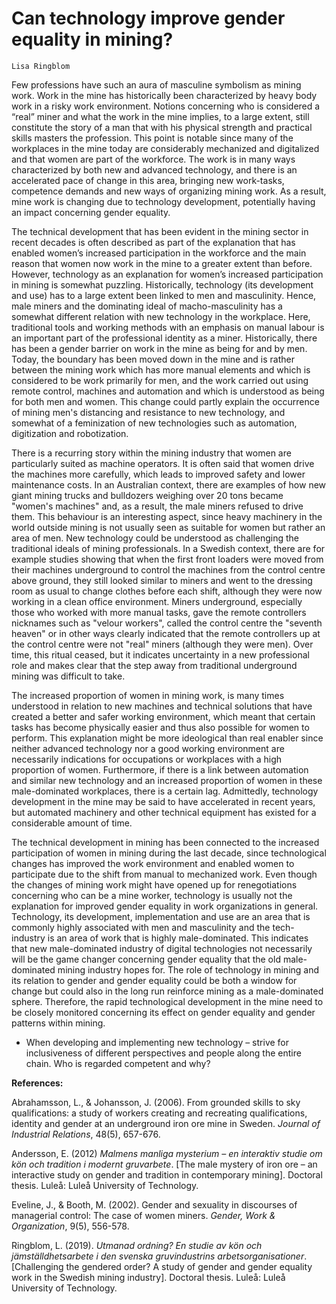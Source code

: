 # Can technology improve gender equality in mining? # 

```block
Lisa Ringblom
```

Few professions have such an aura of masculine symbolism as mining work. Work in the mine has historically been characterized by heavy body work in a risky work environment. Notions concerning who is considered a "real" miner and what the work in the mine implies, to a large extent, still constitute the story of a man that with his physical strength and practical skills masters the profession. This point is notable since many of the workplaces in the mine today are considerably mechanized and digitalized and that women are part of the workforce. The work is in many ways characterized by both new and advanced technology, and there is an accelerated pace of change in this area, bringing new work-tasks, competence demands and new ways of organizing mining work. As a result, mine work is changing due to technology development, potentially having an impact concerning gender equality.

The technical development that has been evident in the mining sector in recent decades is often described as part of the explanation that has enabled women's increased participation in the workforce and the main reason that women now work in the mine to a greater extent than before. However, technology as an explanation for women's increased participation in mining is somewhat puzzling. Historically, technology (its development and use) has to a large extent been linked to men and masculinity. Hence, male miners and the dominating ideal of macho-masculinity has a somewhat different relation with new technology in the workplace. Here, traditional tools and working methods with an emphasis on manual labour is an important part of the professional identity as a miner. Historically, there has been a gender barrier on work in the mine as being for and by men. Today, the boundary has been moved down in the mine and is rather between the mining work which has more manual elements and which is considered to be work primarily for men, and the work carried out using remote control, machines and automation and which is understood as being for both men and women. This change could partly explain the occurrence of mining men\'s distancing and resistance to new technology, and somewhat of a feminization of new technologies such as automation, digitization and robotization.

There is a recurring story within the mining industry that women are particularly suited as machine operators. It is often said that women drive the machines more carefully, which leads to improved safety and lower maintenance costs. In an Australian context, there are examples of how new giant mining trucks and bulldozers weighing over 20 tons became \"women\'s machines\" and, as a result, the male miners refused to drive them. This behaviour is an interesting aspect, since heavy machinery in the world outside mining is not usually seen as suitable for women but rather an area of men. New technology could be understood as challenging the traditional ideals of mining professionals. In a Swedish context, there are for example studies showing that when the first front loaders were moved from their machines underground to control the machines from the control centre above ground, they still looked similar to miners and went to the dressing room as usual to change clothes before each shift, although they were now working in a clean office environment. Miners underground, especially those who worked with more manual tasks, gave the remote controllers nicknames such as \"velour workers\", called the control centre the \"seventh heaven\" or in other ways clearly indicated that the remote controllers up at the control centre were not \"real\" miners (although they were men). Over time, this ritual ceased, but it indicates uncertainty in a new professional role and makes clear that the step away from traditional underground mining was difficult to take.

The increased proportion of women in mining work, is many times understood in relation to new machines and technical solutions that have created a better and safer working environment, which meant that certain tasks has become physically easier and thus also possible for women to perform. This explanation might be more ideological than real enabler since neither advanced technology nor a good working environment are necessarily indications for occupations or workplaces with a high proportion of women. Furthermore, if there is a link between automation and similar new technology and an increased proportion of women in these male-dominated workplaces, there is a certain lag. Admittedly, technology development in the mine may be said to have accelerated in recent years, but automated machinery and other technical equipment has existed for a considerable amount of time.

The technical development in mining has been connected to the increased participation of women in mining during the last decade, since technological changes has improved the work environment and enabled women to participate due to the shift from manual to mechanized work. Even though the changes of mining work might have opened up for renegotiations concerning who can be a mine worker, technology is usually not the explanation for improved gender equality in work organizations in general. Technology, its development, implementation and use are an area that is commonly highly associated with men and masculinity and the tech-industry is an area of work that is highly male-dominated. This indicates that new male-dominated industry of digital technologies not necessarily will be the game changer concerning gender equality that the old male-dominated mining industry hopes for. The role of technology in mining and its relation to gender and gender equality could be both a window for change but could also in the long run reinforce mining as a male-dominated sphere. Therefore, the rapid technological development in the mine need to be closely monitored concerning its effect on gender equality and gender patterns within mining.

-   When developing and implementing new technology -- strive for inclusiveness of different perspectives and people along the entire chain. Who is regarded competent and why?

**References:**

Abrahamsson, L., & Johansson, J. (2006). From grounded skills to sky qualifications: a study of workers creating and recreating qualifications, identity and gender at an underground iron ore mine in Sweden. *Journal of Industrial Relations*, 48(5), 657-676.

Andersson, E. (2012) *Malmens manliga mysterium -- en interaktiv studie om kön och tradition i modernt gruvarbete*. \[The male mystery of iron ore -- an interactive study on gender and tradition in contemporary mining\]. Doctoral thesis. Luleå: Luleå University of Technology.

Eveline, J., & Booth, M. (2002). Gender and sexuality in discourses of managerial control: The case of women miners. *Gender, Work & Organization*, 9(5), 556-578.

Ringblom, L. (2019). *Utmanad ordning? En studie av kön och jämställdhetsarbete i den svenska gruvindustrins arbetsorganisationer*. \[Challenging the gendered order? A study of gender and gender equality work in the Swedish mining industry\]. Doctoral thesis. Luleå: Luleå University of Technology.

